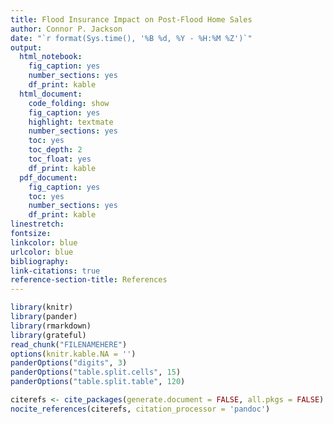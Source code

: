 ```yaml
---
title: Flood Insurance Impact on Post-Flood Home Sales
author: Connor P. Jackson
date: "`r format(Sys.time(), '%B %d, %Y - %H:%M %Z')`"
output:
  html_notebook:
    fig_caption: yes
    number_sections: yes
    df_print: kable
  html_document:
    code_folding: show
    fig_caption: yes
    highlight: textmate
    number_sections: yes
    toc: yes
    toc_depth: 2
    toc_float: yes
    df_print: kable
  pdf_document:
    fig_caption: yes
    toc: yes
    number_sections: yes
    df_print: kable
linestretch:
fontsize:
linkcolor: blue
urlcolor: blue
bibliography: 
link-citations: true
reference-section-title: References
---
```


```r
library(knitr)
library(pander)
library(rmarkdown)
library(grateful)
read_chunk("FILENAMEHERE")
options(knitr.kable.NA = '')
panderOptions("digits", 3)
panderOptions("table.split.cells", 15)
panderOptions("table.split.table", 120)
```

```r
citerefs <- cite_packages(generate.document = FALSE, all.pkgs = FALSE)
nocite_references(citerefs, citation_processor = 'pandoc')
```

```r
```

